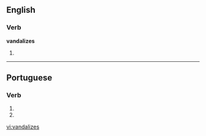 ==English==

===Verb===
'''vandalizes'''

# {{third-person singular of|[[vandalize]]}}

----

==Portuguese==

===Verb===
{{pt-verb form}}

# {{pt-verb form of|[[vandalizar]]|ar|subjunctive|present|singular|second}}
# {{pt-verb form of|[[vandalizar]]|ar|imperative|negative|singular|second}}

[[vi:vandalizes]]